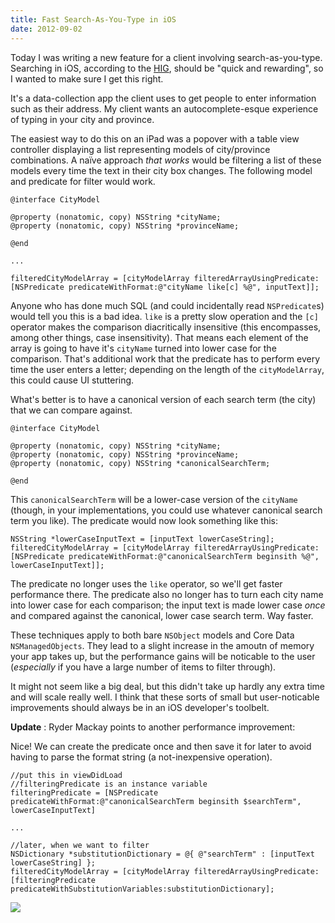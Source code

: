 ```yaml
---
title: Fast Search-As-You-Type in iOS
date: 2012-09-02
---
```


Today I was writing a new feature for a client involving search-as-you-type. Searching in iOS, according to the [HIG](http://developer.apple.com/library/ios/#DOCUMENTATION/UserExperience/Conceptual/MobileHIG/UEBestPractices/UEBestPractices.html#//apple_ref/doc/uid/TP40006556-CH20-SW14), should be "quick and rewarding", so I wanted to make sure I get this right.

It's a data-collection app the client uses to get people to enter information such as their address. My client wants an autocomplete-esque experience of typing in your city and province.

The easiest way to do this on an iPad was a popover with a table view controller displaying a list representing models of city/province combinations. A naïve approach _that works_ would be filtering a list of these models every time the text in their city box changes. The following model and predicate for filter would work.

```
@interface CityModel

@property (nonatomic, copy) NSString *cityName;
@property (nonatomic, copy) NSString *provinceName;

@end

...

filteredCityModelArray = [cityModelArray filteredArrayUsingPredicate:[NSPredicate predicateWithFormat:@"cityName like[c] %@", inputText]];
```

Anyone who has done much SQL (and could incidentally read `NSPredicate`s) would tell you this is a bad idea. `like` is a pretty slow operation and the `[c]` operator makes the comparison diacritically insensitive (this encompasses, among other things, case insensitivity). That means each element of the array is going to have it's `cityName` turned into lower case for the comparison. That's additional work that the predicate has to perform every time the user enters a letter; depending on the length of the `cityModelArray`, this could cause UI stuttering.

What's better is to have a canonical version of each search term (the city) that we can compare against.

```
@interface CityModel

@property (nonatomic, copy) NSString *cityName;
@property (nonatomic, copy) NSString *provinceName;
@property (nonatomic, copy) NSString *canonicalSearchTerm;

@end
```

This `canonicalSearchTerm` will be a lower-case version of the `cityName` (though, in your implementations, you could use whatever canonical search term you like). The predicate would now look something like this:

```
NSString *lowerCaseInputText = [inputText lowerCaseString];
filteredCityModelArray = [cityModelArray filteredArrayUsingPredicate:[NSPredicate predicateWithFormat:@"canonicalSearchTerm beginsith %@", lowerCaseInputText]];
```

The predicate no longer uses the `like` operator, so we'll get faster performance there. The predicate also no longer has to turn each city name into lower case for each comparison; the input text is made lower case _once_ and compared against the canonical, lower case search term. Way faster.

These techniques apply to both bare `NSObject` models and Core Data `NSManagedObjects`. They lead to a slight increase in the amoutn of memory your app takes up, but the performance gains will be noticable to the user (_especially_ if you have a large number of items to filter through).

It might not seem like a big deal, but this didn't take up hardly any extra time and will scale really well. I think that these sorts of small but user-noticable improvements should always be in an iOS developer's toolbelt.

**Update** : Ryder Mackay points to another performance improvement:

<Tweet tweetID="242393643154022400" />

Nice! We can create the predicate once and then save it for later to avoid having to parse the format string (a not-inexpensive operation).

```
//put this in viewDidLoad
//filteringPredicate is an instance variable
filteringPredicate = [NSPredicate predicateWithFormat:@"canonicalSearchTerm beginsith $searchTerm", lowerCaseInputText]

...

//later, when we want to filter
NSDictionary *substitutionDictionary = @{ @"searchTerm" : [inputText lowerCaseString] };
filteredCityModelArray = [cityModelArray filteredArrayUsingPredicate:[filteringPredicate predicateWithSubstitutionVariables:substitutionDictionary];
```

![](./C11B981EB6C442618B44A5F754E8DC66.jpg)
